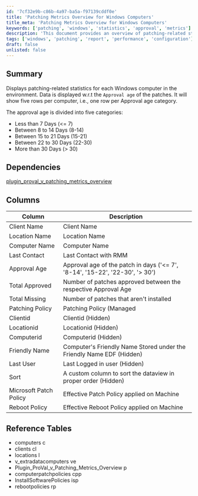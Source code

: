 ```yaml
---
id: '7cf32e9b-c86b-4a97-ba5a-f97139cddf0e'
title: 'Patching Metrics Overview for Windows Computers'
title_meta: 'Patching Metrics Overview for Windows Computers'
keywords: ['patching', 'windows', 'statistics', 'approval', 'metrics']
description: 'This document provides an overview of patching-related statistics for Windows computers in the environment, categorized by approval age of patches. It details the number of approved and missing patches for each approval age category, along with relevant computer and client information.'
tags: ['windows', 'patching', 'report', 'performance', 'configuration']
draft: false
unlisted: false
---
```

## Summary

Displays patching-related statistics for each Windows computer in the environment. Data is displayed w.r.t the `Approval age` of the patches. It will show five rows per computer, i.e., one row per Approval age category.

The approval age is divided into five categories:
- Less than 7 Days (\<= 7)
- Between 8 to 14 Days (8-14)
- Between 15 to 21 Days (15-21)
- Between 22 to 30 Days (22-30)
- More than 30 Days (> 30)

## Dependencies

[plugin_proval_v_patching_metrics_overview](https://proval.itglue.com/DOC-5078775-11915163)

## Columns

| Column                | Description                                                                                       |
|----------------------|---------------------------------------------------------------------------------------------------|
| Client Name          | Client Name                                                                                       |
| Location Name        | Location Name                                                                                     |
| Computer Name        | Computer Name                                                                                     |
| Last Contact         | Last Contact with RMM                                                                             |
| Approval Age         | Approval age of the patch in days ('\<= 7', '8-14', '15-22', '22-30', '> 30')                   |
| Total Approved       | Number of patches approved between the respective Approval Age                                     |
| Total Missing        | Number of patches that aren't installed                                                            |
| Patching Policy      | Patching Policy (Managed | Unmanaged)                                                             |
| Clientid             | Clientid (Hidden)                                                                                 |
| Locationid           | Locationid (Hidden)                                                                               |
| Computerid           | Computerid (Hidden)                                                                               |
| Friendly Name        | Computer's Friendly Name Stored under the Friendly Name EDF (Hidden)                             |
| Last User            | Last Logged in user (Hidden)                                                                      |
| Sort                 | A custom column to sort the dataview in proper order (Hidden)                                    |
| Microsoft Patch Policy| Effective Patch Policy applied on Machine                                                          |
| Reboot Policy        | Effective Reboot Policy applied on Machine                                                         |

## Reference Tables

- computers c    
- clients cl   
- locations l   
- v_extradatacomputers ve   
- Plugin_ProVal_v_Patching_Metrics_Overview p   
- computerpatchpolicies cpp   
- InstallSoftwarePolicies isp   
- rebootpolicies rp

